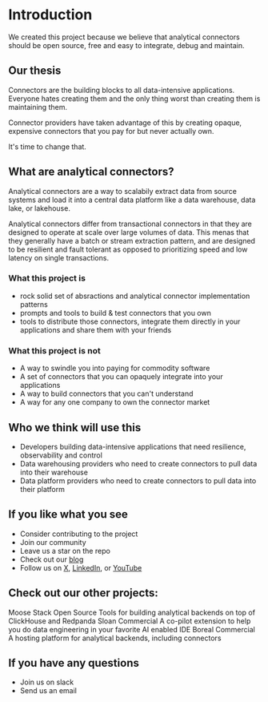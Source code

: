 
# Introduction

We created this project because we believe that analytical connectors should be
open source, free and easy to integrate, debug and maintain.

## Our thesis

Connectors are the building blocks to all data-intensive applications.
Everyone hates creating them and the only thing worst than creating
them is maintaining them.

Connector providers have taken advantage of this by creating opaque,
expensive connectors that you pay for but never actually own.

It's time to change that.

## What are analytical connectors?

Analytical connectors are a way to scalabily extract data from source systems
and load it into a central data platform like a data warehouse, data lake, or
lakehouse.

Analytical connectors differ from transactional connectors in that they are
designed to operate at scale over large volumes of data. This menas that they
generally have a batch or stream extraction pattern, and are designed to be
resilient and fault tolerant as opposed to prioritizing speed and low latency
on single transactions.

### What this project is

- rock solid set of absractions and analytical connector implementation patterns
- prompts and tools to build & test connectors that you own
- tools to distribute those connectors, integrate them directly in
  your applications and share them with your friends

### What this project is not

- A way to swindle you into paying for commodity software
- A set of connectors that you can opaquely integrate into your
  applications
- A way to build connectors that you can't understand
- A way for any one company to own the connector market

## Who we think will use this

- Developers building data-intensive applications that need resilience, observability and control
- Data warehousing providers who need to create connectors to pull data into their warehouse
- Data platform providers who need to create connectors to pull data into their platform

## If you like what you see

- Consider contributing to the project
- Join our community
- Leave us a star on the repo
- Check out our [blog](https://connectorfactory.dev/blog)
- Follow us on [X](https://x.com/connectorfactory), [LinkedIn](https://www.linkedin.com/company/connector-factory), or [YouTube](https://www.youtube.com/@connectorfactory)


## Check out our other projects:

<div className="grid grid-cols-1 md:grid-cols-2 gap-4">
<Link href="https://docs.fiveonefour.com/moose" className='no-underline'>
  <Card>
    <CardHeader className='gap-4'>
      <CardTitle className='flex flex-row justify-between items-center text-xl'>Moose Stack <Badge variant="outline">Open Source</Badge></CardTitle>
      <CardDescription>Tools for building analytical backends on top of ClickHouse and Redpanda </CardDescription>
    </CardHeader>
  </Card>
</Link>
<Link href="https://fiveonefour.com/sloan" className='no-underline'>
  <Card>
    <CardHeader className='gap-4'>
      <CardTitle className='flex flex-row justify-between items-center text-xl'>Sloan <Badge variant="outline">Commercial</Badge></CardTitle>
      <CardDescription>A co-pilot extension to help you do data engineering in your favorite AI enabled IDE </CardDescription>
    </CardHeader>
  </Card>
</Link>
<Link href="https://fiveonefour.com/boreal" className='no-underline col-span-2'>
  <Card >
    <CardHeader className='gap-4'>
      <CardTitle className='flex flex-row justify-between items-center text-xl'>Boreal <Badge variant="outline">Commercial</Badge></CardTitle>
      <CardDescription>A hosting platform for analytical backends, including connectors </CardDescription>
    </CardHeader>
  </Card>
</Link>
</div>


## If you have any questions
- Join us on slack
- Send us an email